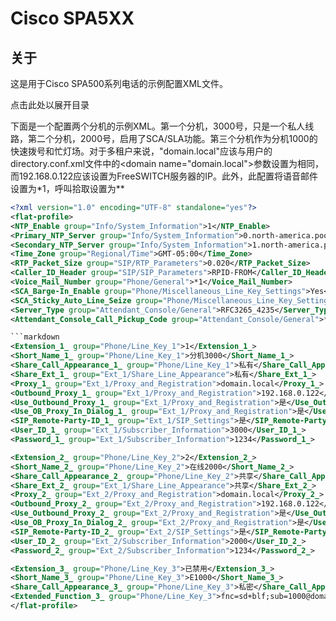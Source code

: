# Cisco SPA5XX 

## 关于

这是用于Cisco SPA500系列电话的示例配置XML文件。

点击此处以展开目录

下面是一个配置两个分机的示例XML。第一个分机，3000号，只是一个私人线路，第二个分机，2000号，启用了SCA/SLA功能。第三个分机作为分机1000的快速拨号和忙灯场。对于多租户来说，"domain.local"应该与用户的directory.conf.xml文件中的&lt;domain name="domain.local">参数设置为相同，而192.168.0.122应该设置为FreeSWITCH服务器的IP。此外，此配置将语音邮件设置为\*1，呼叫拾取设置为\*\*

```xml
<?xml version="1.0" encoding="UTF-8" standalone="yes"?>
<flat-profile>
<NTP_Enable group="Info/System_Information">1</NTP_Enable>
<Primary_NTP_Server group="Info/System_Information">0.north-america.pool.ntp.org</Primary_NTP_Server>
<Secondary_NTP_Server group="Info/System_Information">1.north-america.pool.ntp.org</Secondary_NTP_Server>
<Time_Zone group="Regional/Time">GMT-05:00</Time_Zone>
<RTP_Packet_Size group="SIP/RTP_Parameters">0.020</RTP_Packet_Size>
<Caller_ID_Header group="SIP/SIP_Parameters">RPID-FROM</Caller_ID_Header>
<Voice_Mail_Number group="Phone/General">*1</Voice_Mail_Number>
<SCA_Barge-In_Enable group="Phone/Miscellaneous_Line_Key_Settings">Yes</SCA_Barge-In_Enable>
<SCA_Sticky_Auto_Line_Seize group="Phone/Miscellaneous_Line_Key_Settings">Yes</SCA_Sticky_Auto_Line_Seize>
<Server_Type group="Attendant_Console/General">RFC3265_4235</Server_Type>
<Attendant_Console_Call_Pickup_Code group="Attendant_Console/General">**</Attendant_Console_Call_Pickup_Code>

```markdown
<Extension_1_ group="Phone/Line_Key_1">1</Extension_1_>
<Short_Name_1_ group="Phone/Line_Key_1">分机3000</Short_Name_1_>
<Share_Call_Appearance_1_ group="Phone/Line_Key_1">私有</Share_Call_Appearance_1_>
<Share_Ext_1_ group="Ext_1/Share_Line_Appearance">私有</Share_Ext_1_>
<Proxy_1_ group="Ext_1/Proxy_and_Registration">domain.local</Proxy_1_>
<Outbound_Proxy_1_ group="Ext_1/Proxy_and_Registration">192.168.0.122</Outbound_Proxy_1_>
<Use_Outbound_Proxy_1_ group="Ext_1/Proxy_and_Registration">是</Use_Outbound_Proxy_1_>
<Use_OB_Proxy_In_Dialog_1_ group="Ext_1/Proxy_and_Registration">是</Use_OB_Proxy_In_Dialog_1_>
<SIP_Remote-Party-ID_1_ group="Ext_1/SIP_Settings">是</SIP_Remote-Party-ID_1_>
<User_ID_1_ group="Ext_1/Subscriber_Information">3000</User_ID_1_>
<Password_1_ group="Ext_1/Subscriber_Information">1234</Password_1_>

<Extension_2_ group="Phone/Line_Key_2">2</Extension_2_>
<Short_Name_2_ group="Phone/Line_Key_2">在线2000</Short_Name_2_>
<Share_Call_Appearance_2_ group="Phone/Line_Key_2">共享</Share_Call_Appearance_2_>
<Share_Ext_2_ group="Ext_1/Share_Line_Appearance">共享</Share_Ext_2_>
<Proxy_2_ group="Ext_2/Proxy_and_Registration">domain.local</Proxy_2_>
<Outbound_Proxy_2_ group="Ext_2/Proxy_and_Registration">192.168.0.122</Outbound_Proxy_2_>
<Use_Outbound_Proxy_2_ group="Ext_2/Proxy_and_Registration">是</Use_Outbound_Proxy_2_>
<Use_OB_Proxy_In_Dialog_2_ group="Ext_2/Proxy_and_Registration">是</Use_OB_Proxy_In_Dialog_2_>
<SIP_Remote-Party-ID_2_ group="Ext_2/SIP_Settings">是</SIP_Remote-Party-ID_2_>
<User_ID_2_ group="Ext_2/Subscriber_Information">2000</User_ID_2_>
<Password_2_ group="Ext_2/Subscriber_Information">1234</Password_2_>

<Extension_3_ group="Phone/Line_Key_3">已禁用</Extension_3_>
<Short_Name_3_ group="Phone/Line_Key_3">E1000</Short_Name_3_>
<Share_Call_Appearance_3_ group="Phone/Line_Key_3">私密</Share_Call_Appearance_3_>
<Extended_Function_3_ group="Phone/Line_Key_3">fnc=sd+blf;sub=1000@domain.local</Extended_Function_3_>
</flat-profile>
```
